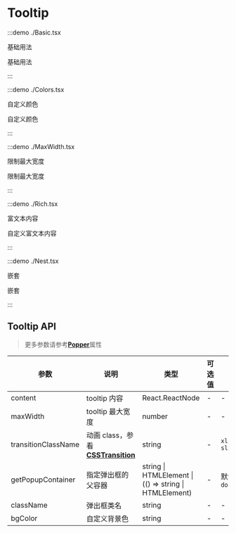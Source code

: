 # Tooltip

:::demo ./Basic.tsx

基础用法

基础用法

:::

:::demo ./Colors.tsx

自定义颜色

自定义颜色

:::

:::demo ./MaxWidth.tsx

限制最大宽度

限制最大宽度

:::

:::demo ./Rich.tsx

富文本内容

自定义富文本内容

:::

:::demo ./Nest.tsx

嵌套

嵌套

:::

## Tooltip API

> 更多参数请参考[**Popper**](/Popper)属性

| 参数 | 说明 | 类型 | 可选值 | 默认值 | 是否必填 |
| --- | --- | --- | --- | --- | --- |
| content | tooltip 内容 | React.ReactNode | - | - | true |
| maxWidth | tooltip 最大宽度 | number | - | - | false |
| transitionClassName | 动画 class，参看[**CSSTransition**](/CSSTransition) | string | - | `xl-tooltip-slide` | false |
| getPopupContainer | 指定弹出框的父容器 | string &#x007c; HTMLElement &#x007c; (() => string &#x007c; HTMLElement) | - | 默认为`document.body` | false |
| className | 弹出框类名 | string | - | - | false |
| bgColor | 自定义背景色 | string | - | - | false |
